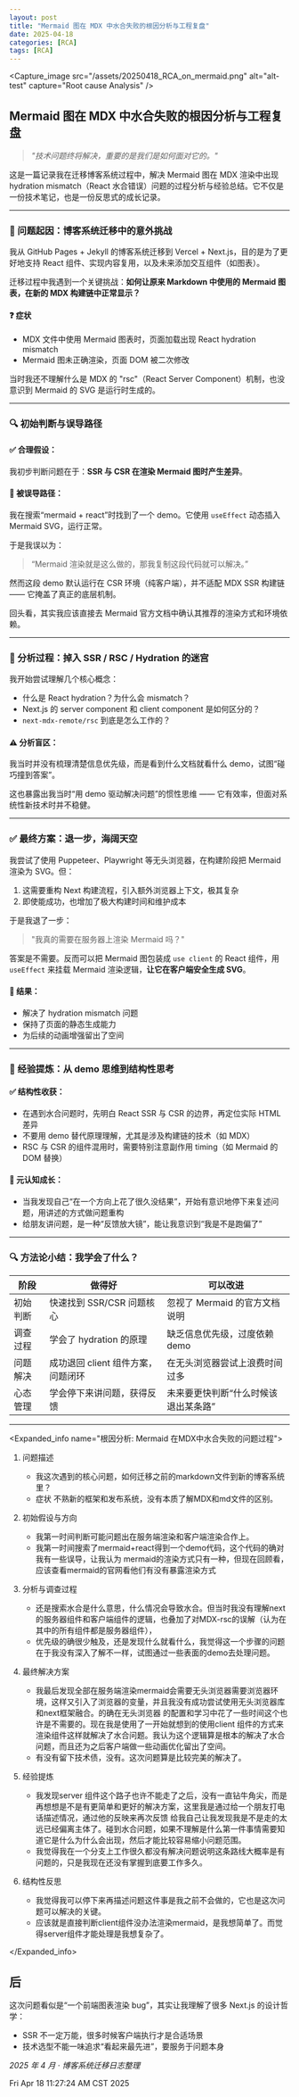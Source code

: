 ```yaml
---
layout: post
title: "Mermaid 图在 MDX 中水合失败的根因分析与工程复盘"
date: 2025-04-18
categories: [RCA]
tags: [RCA]
---
```

<Capture_image src="/assets/20250418_RCA_on_mermaid.png" alt="alt-test" capture="Root cause Analysis" />

## Mermaid 图在 MDX 中水合失败的根因分析与工程复盘

> _"技术问题终将解决，重要的是我们是如何面对它的。"_

这是一篇记录我在迁移博客系统过程中，解决 Mermaid 图在 MDX 渲染中出现 hydration mismatch（React 水合错误）问题的过程分析与经验总结。它不仅是一份技术笔记，也是一份反思式的成长记录。

---

### 🧩 问题起因：博客系统迁移中的意外挑战

我从 GitHub Pages + Jekyll 的博客系统迁移到 Vercel + Next.js，目的是为了更好地支持 React 组件、实现内容复用，以及未来添加交互组件（如图表）。

迁移过程中我遇到一个关键挑战：**如何让原来 Markdown 中使用的 Mermaid 图表，在新的 MDX 构建链中正常显示？**

#### ❓ 症状
- MDX 文件中使用 Mermaid 图表时，页面加载出现 React hydration mismatch
- Mermaid 图未正确渲染，页面 DOM 被二次修改

当时我还不理解什么是 MDX 的 "rsc"（React Server Component）机制，也没意识到 Mermaid 的 SVG 是运行时生成的。

---

### 🔍 初始判断与误导路径

#### ✅ 合理假设：
我初步判断问题在于：**SSR 与 CSR 在渲染 Mermaid 图时产生差异**。

#### 🧨 被误导路径：
我在搜索“mermaid + react”时找到了一个 demo。它使用 `useEffect` 动态插入 Mermaid SVG，运行正常。

于是我误以为：
> “Mermaid 渲染就是这么做的，那我复制这段代码就可以解决。”

然而这段 demo 默认运行在 CSR 环境（纯客户端），并不适配 MDX SSR 构建链 —— 它掩盖了真正的底层机制。

回头看，其实我应该直接去 Mermaid 官方文档中确认其推荐的渲染方式和环境依赖。

---

### 🧭 分析过程：掉入 SSR / RSC / Hydration 的迷宫

我开始尝试理解几个核心概念：

- 什么是 React hydration？为什么会 mismatch？
- Next.js 的 server component 和 client component 是如何区分的？
- `next-mdx-remote/rsc` 到底是怎么工作的？

#### ⚠️ 分析盲区：
我当时并没有梳理清楚信息优先级，而是看到什么文档就看什么 demo，试图“碰巧撞到答案”。

这也暴露出我当时“用 demo 驱动解决问题”的惯性思维 —— 它有效率，但面对系统性新技术时并不稳健。

---

### ✅ 最终方案：退一步，海阔天空

我尝试了使用 Puppeteer、Playwright 等无头浏览器，在构建阶段把 Mermaid 渲染为 SVG。但：

1. 这需要重构 Next 构建流程，引入额外浏览器上下文，极其复杂
2. 即使能成功，也增加了极大构建时间和维护成本

于是我退了一步：

> "我真的需要在服务器上渲染 Mermaid 吗？"

答案是不需要。反而可以把 Mermaid 图包装成 `use client` 的 React 组件，用 `useEffect` 来挂载 Mermaid 渲染逻辑，**让它在客户端安全生成 SVG**。

#### 🎉 结果：
- 解决了 hydration mismatch 问题
- 保持了页面的静态生成能力
- 为后续的动画增强留出了空间

---

### 🌱 经验提炼：从 demo 思维到结构性思考

#### ✅ 结构性收获：
- 在遇到水合问题时，先明白 React SSR 与 CSR 的边界，再定位实际 HTML 差异
- 不要用 demo 替代原理理解，尤其是涉及构建链的技术（如 MDX）
- RSC 与 CSR 的组件混用时，需要特别注意副作用 timing（如 Mermaid 的 DOM 替换）

#### 🧠 元认知成长：
- 当我发现自己“在一个方向上花了很久没结果”，开始有意识地停下来复述问题，用讲述的方式做问题重构
- 给朋友讲问题，是一种“反馈放大镜”，能让我意识到“我是不是跑偏了”

---

### 🔍 方法论小结：我学会了什么？

| 阶段 | 做得好 | 可以改进 |
|------|---------|------------|
| 初始判断 | 快速找到 SSR/CSR 问题核心 | 忽视了 Mermaid 的官方文档说明 |
| 调查过程 | 学会了 hydration 的原理 | 缺乏信息优先级，过度依赖 demo |
| 问题解决 | 成功退回 client 组件方案，问题闭环 | 在无头浏览器尝试上浪费时间过多 |
| 心态管理 | 学会停下来讲问题，获得反馈 | 未来要更快判断“什么时候该退出某条路” |

---


<Expanded_info name="根因分析: Mermaid 在MDX中水合失败的问题过程">
1. 问题描述
    * 我这次遇到的核心问题，如何迁移之前的markdown文件到新的博客系统里？
    * 症状 不熟新的框架和发布系统，没有本质了解MDX和md文件的区别。

2. 初始假设与方向
    * 我第一时间判断可能问题出在服务端渲染和客户端渲染合作上。
    * 我第一时间搜索了mermaid+react得到一个demo代码，这个代码的确对我有一些误导，让我认为
        mermaid的渲染方式只有一种，但现在回顾看，应该查看mermaid的官网看他们有没有暴露渲染方式

3. 分析与调查过程
    * 还是搜索水合是什么意思，什么情况会导致水合。但当时我没有理解next的服务器组件和客户端组件的逻辑，也叠加了对MDX-rsc的误解（认为在其中的所有组件都是服务器组件），
    * 优先级的确很少触及，还是发现什么就看什么，我觉得这一个步骤的问题在于我没有深入了解不一样，试图通过一些表面的demo去处理问题。

4. 最终解决方案
    * 我最后发现全部在服务端渲染mermaid会需要无头浏览器需要浏览器环境，这样又引入了浏览器的变量，并且我没有成功尝试使用无头浏览器库和next框架融合。的确在无头浏览器
      的配置和学习中花了一些时间这个也许是不需要的。现在我是使用了一开始就想到的使用client
      组件的方式来渲染组件这样就解决了水合问题。我认为这个逻辑算是根本的解决了水合问题，而且还为之后客户端做一些动画优化留出了空间。
    * 有没有留下技术债，没有。这次问题算是比较完美的解决了。
5. 经验提炼
    * 我发现server 组件这个路子也许不能走了之后，没有一直钻牛角尖，而是再想想是不是有更简单和更好的解决方案，这里我是通过给一个朋友打电话描述情况，通过他的反映来再次反馈
      给我自己让我发现我是不是走的太远已经偏离主体了。碰到水合问题，如果不理解是什么第一件事情需要知道它是什么为什么会出现，然后才能比较容易缩小问题范围。
    * 我觉得我在一个分支上工作很久都没有解决问题说明这条路线大概率是有问题的，只是我现在还没有掌握到底要工作多久。
6. 结构性反思
    * 我觉得我可以停下来再描述问题这件事是我之前不会做的，它也是这次问题可以解决的关键。
    * 应该就是直接判断client组件没办法渲染mermaid，是我想简单了。而觉得server组件才能处理是我想复杂了。

</Expanded_info>


## 后

这次问题看似是“一个前端图表渲染 bug”，其实让我理解了很多 Next.js 的设计哲学：

- SSR 不一定万能，很多时候客户端执行才是合适场景
- 技术选型不能一味追求“看起来最先进”，要服务于问题本身


_2025 年 4 月 · 博客系统迁移日志整理_

Fri Apr 18 11:27:24 AM CST 2025
